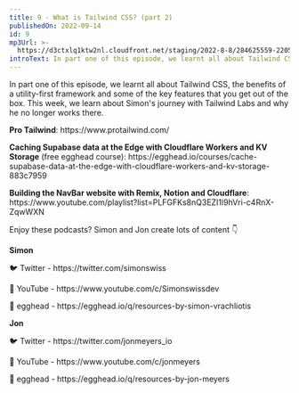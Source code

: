```yaml
---
title: 9 - What is Tailwind CSS? (part 2)
publishedOn: 2022-09-14
id: 9
mp3Url: >-
  https://d3ctxlq1ktw2nl.cloudfront.net/staging/2022-8-8/284625559-22050-1-52cfee916fa7a.m4a
introText: In part one of this episode, we learnt all about Tailwind CSS, the benefits of a utility-first framework and some of the key features that you get out of the box. This week, we learn about Simon's journey with Tailwind Labs and why he no longer works there.
---
```


In part one of this episode, we learnt all about Tailwind CSS, the benefits of a utility-first framework and some of the key features that you get out of the box. This week, we learn about Simon's journey with Tailwind Labs and why he no longer works there.

**Pro Tailwind**: https\://www\.protailwind.com/

**Caching Supabase data at the Edge with Cloudflare Workers and KV Storage** (free egghead course): https\://egghead.io/courses/cache-supabase-data-at-the-edge-with-cloudflare-workers-and-kv-storage-883c7959

**Building the NavBar website with Remix, Notion and Cloudflare**: https\://www\.youtube.com/playlist?list=PLFGFKs8nQ3EZI1l9hVri-c4RnX-ZqwWXN

Enjoy these podcasts? Simon and Jon create lots of content 👇

**Simon**

🐦 Twitter - https\://twitter.com/simonswiss

🎥 YouTube - https\://www\.youtube.com/c/Simonswissdev

🥚 egghead - https\://egghead.io/q/resources-by-simon-vrachliotis

**Jon**

🐦 Twitter - https\://twitter.com/jonmeyers_io

🎥 YouTube - https\://www\.youtube.com/c/jonmeyers

🥚 egghead - https\://egghead.io/q/resources-by-jon-meyers
